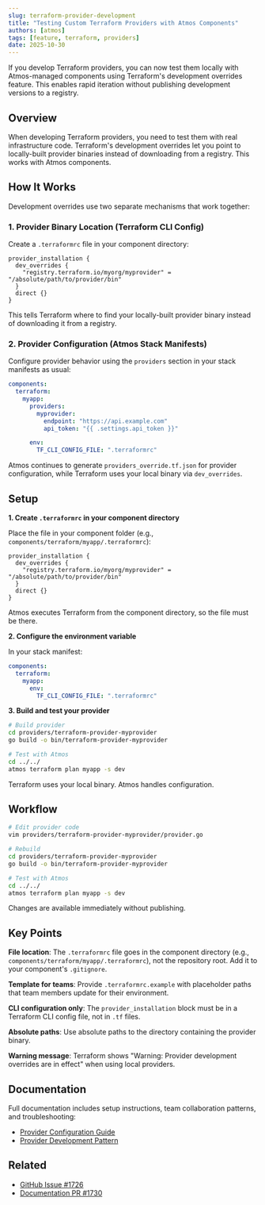 ```yaml
---
slug: terraform-provider-development
title: "Testing Custom Terraform Providers with Atmos Components"
authors: [atmos]
tags: [feature, terraform, providers]
date: 2025-10-30
---
```


If you develop Terraform providers, you can now test them locally with Atmos-managed components using Terraform's development overrides feature. This enables rapid iteration without publishing development versions to a registry.

<!--truncate-->

## Overview

When developing Terraform providers, you need to test them with real infrastructure code. Terraform's development overrides let you point to locally-built provider binaries instead of downloading from a registry. This works with Atmos components.

## How It Works

Development overrides use two separate mechanisms that work together:

### 1. Provider Binary Location (Terraform CLI Config)

Create a `.terraformrc` file in your component directory:

```hcl
provider_installation {
  dev_overrides {
    "registry.terraform.io/myorg/myprovider" = "/absolute/path/to/provider/bin"
  }
  direct {}
}
```

This tells Terraform where to find your locally-built provider binary instead of downloading it from a registry.

### 2. Provider Configuration (Atmos Stack Manifests)

Configure provider behavior using the `providers` section in your stack manifests as usual:

```yaml
components:
  terraform:
    myapp:
      providers:
        myprovider:
          endpoint: "https://api.example.com"
          api_token: "{{ .settings.api_token }}"

      env:
        TF_CLI_CONFIG_FILE: ".terraformrc"
```

Atmos continues to generate `providers_override.tf.json` for provider configuration, while Terraform uses your local binary via `dev_overrides`.

## Setup

**1. Create `.terraformrc` in your component directory**

Place the file in your component folder (e.g., `components/terraform/myapp/.terraformrc`):

```hcl
provider_installation {
  dev_overrides {
    "registry.terraform.io/myorg/myprovider" = "/absolute/path/to/provider/bin"
  }
  direct {}
}
```

Atmos executes Terraform from the component directory, so the file must be there.

**2. Configure the environment variable**

In your stack manifest:

```yaml
components:
  terraform:
    myapp:
      env:
        TF_CLI_CONFIG_FILE: ".terraformrc"
```

**3. Build and test your provider**

```bash
# Build provider
cd providers/terraform-provider-myprovider
go build -o bin/terraform-provider-myprovider

# Test with Atmos
cd ../../
atmos terraform plan myapp -s dev
```

Terraform uses your local binary. Atmos handles configuration.

## Workflow

```bash
# Edit provider code
vim providers/terraform-provider-myprovider/provider.go

# Rebuild
cd providers/terraform-provider-myprovider
go build -o bin/terraform-provider-myprovider

# Test with Atmos
cd ../../
atmos terraform plan myapp -s dev
```

Changes are available immediately without publishing.

## Key Points

**File location**: The `.terraformrc` file goes in the component directory (e.g., `components/terraform/myapp/.terraformrc`), not the repository root. Add it to your component's `.gitignore`.

**Template for teams**: Provide `.terraformrc.example` with placeholder paths that team members update for their environment.

**CLI configuration only**: The `provider_installation` block must be in a Terraform CLI config file, not in `.tf` files.

**Absolute paths**: Use absolute paths to the directory containing the provider binary.

**Warning message**: Terraform shows "Warning: Provider development overrides are in effect" when using local providers.

## Documentation

Full documentation includes setup instructions, team collaboration patterns, and troubleshooting:

- [Provider Configuration Guide](/core-concepts/components/terraform/providers)
- [Provider Development Pattern](/design-patterns/provider-development)

## Related

- [GitHub Issue #1726](https://github.com/cloudposse/atmos/issues/1726)
- [Documentation PR #1730](https://github.com/cloudposse/atmos/pull/1730)
